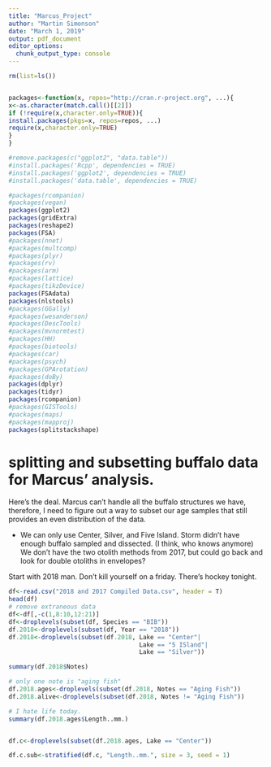 ```yaml
---
title: "Marcus_Project"
author: "Martin Simonson"
date: "March 1, 2019"
output: pdf_document
editor_options: 
  chunk_output_type: console
---
```




```r
rm(list=ls())


packages<-function(x, repos="http://cran.r-project.org", ...){
x<-as.character(match.call()[[2]])
if (!require(x,character.only=TRUE)){
install.packages(pkgs=x, repos=repos, ...)
require(x,character.only=TRUE)
}
}

#remove.packages(c("ggplot2", "data.table"))
#install.packages('Rcpp', dependencies = TRUE)
#install.packages('ggplot2', dependencies = TRUE)
#install.packages('data.table', dependencies = TRUE)

#packages(rcompanion)
#packages(vegan)
packages(ggplot2)
packages(gridExtra)
packages(reshape2)
packages(FSA)
#packages(nnet)
#packages(multcomp)
#packages(plyr)
#packages(rv)
#packages(arm)
#packages(lattice)
#packages(tikzDevice)
packages(FSAdata)
packages(nlstools)
#packages(GGally)
#packages(wesanderson)
#packages(DescTools)
#packages(mvnormtest)
#packages(HH)
#packages(biotools)
#packages(car)
#packages(psych)
#packages(GPArotation)
#packages(doBy)
packages(dplyr)
packages(tidyr)
packages(rcompanion)
#packages(GISTools)
#packages(maps)
#packages(mapproj)
packages(splitstackshape)
```


# splitting and subsetting buffalo data for Marcus' analysis.

Here's the deal. Marcus can't handle all the buffalo structures we have, therefore, I need to figure out a way to subset our age samples that still provides an even distribution of the data.

- We can only use Center, Silver, and Five Island.
          Storm didn't have enough buffalo sampled and dissected. (I think, who knows anymore)
          We don't have the two otolith methods from 2017, but could go back and look for double otoliths in envelopes?
          
Start with 2018 man. Don't kill yourself on a friday. There's hockey tonight.

```r
df<-read.csv("2018 and 2017 Compiled Data.csv", header = T)
head(df)
# remove extraneous data
df<-df[,-c(1,8:10,12:21)]
df<-droplevels(subset(df, Species == "BIB"))
df.2018<-droplevels(subset(df, Year == "2018"))
df.2018<-droplevels(subset(df.2018, Lake == "Center"|
                                    Lake == "5 ISland"|
                                    Lake == "Silver"))

summary(df.2018$Notes)

# only one note is "aging fish" 
df.2018.ages<-droplevels(subset(df.2018, Notes == "Aging Fish"))
df.2018.alive<-droplevels(subset(df.2018, Notes != "Aging Fish"))

# I hate life today.
summary(df.2018.ages$Length..mm.)


df.c<-droplevels(subset(df.2018.ages, Lake == "Center"))

df.c.sub<-stratified(df.c, "Length..mm.", size = 3, seed = 1)

```






